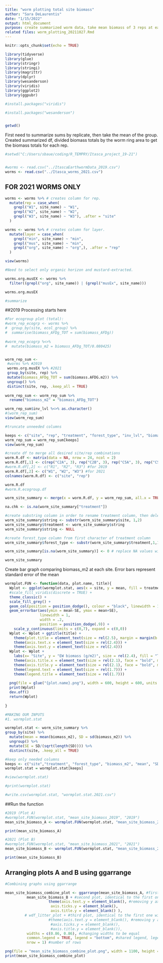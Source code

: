 ```yaml
---
title: "worm plotting total site biomass"
author: "Sara DeLaurentis"
date: "1/15/2022"
output: html_document
purpose: create summarized worm data, take mean biomass of 3 reps at each site, calculate SD and SE, plot
related files: worm_plotting_20211027.Rmd
---
```


```r
knitr::opts_chunk$set(echo = TRUE)
```

```r
library(tidyverse)
library(glue)
library(stringr)
library(stringi)
library(magrittr)
library(dplyr)
library(wesanderson)
library(viridis)
library(ggplot2)
library(ggpubr)

#install.packages("viridis")

#install.packages("wesanderson")


getwd()

```
First need to summarize sums by replicate, then take the mean of the group.
Created summarized df, divided biomass totals by the worm ring area to get the biomass totals for each rep.

```r
#setwd("C:/Users/sbaue/coding/R_TEMPRY/Itasca_project_19-21")


#worms <- read.csv("../ItascaEarthwormData_2019.csv")
worms <- read.csv("../Itasca_worms_2021.csv")

```

## FOR 2021 WORMS ONLY ##

```r

worms <- worms %>% # creates column for rep.
  mutate(rep = case_when(
    grepl("W1", site_name) ~ "W1",
    grepl("W2", site_name) ~ "W2",
    grepl("W3", site_name) ~ "W3"), .after = "site"
  )

worms <- worms %>% # creates column for layer.
  mutate(layer = case_when(
    grepl("min", site_name) ~ "min",
    grepl("mus", site_name) ~ "min",
    grepl("org", site_name) ~ "org",), .after = "rep"
  )

view(worms)

#Need to select only organic horizon and mustard-extracted.

worms.org.musEX <- worms %>% 
  filter((grepl("org", site_name)) | (grepl("musEx", site_name)))

worms.org.musEX

#summarize


```

##2019 Processing starts here

```r

#For ecogroup plot (total):
#worm_rep_ecogrp <- worms %>% 
#  group_by(site, ecol_group) %>% 
#  summarise(biomass_AFDg_TOT = sum(biomass_AFDg))
   
#worm_rep_ecogrp %<>% 
#  mutate(biomass_m2 = biomass_AFDg_TOT/0.080425)


worm_rep_sum <-
 #worms %>% #2019
 worms.org.musEX %>% #2021
 group_by(site, rep) %>% 
 mutate(biomass_AFDg_TOT = sum(biomass.AFDG.m2)) %>% 
 ungroup() %>% 
 distinct(site, rep, .keep_all = TRUE)
  
worm_rep_sum <- worm_rep_sum %>% 
  rename("biomass_m2" = "biomass_AFDg_TOT")

worm_rep_sum$inv_lvl %<>% as.character()
#(worm_rep_sum)
view(worm_rep_sum)  

#truncate unneeded columns

keeps <- c("site", "rep", "treatment", "forest_type", "inv_lvl", "biomass_m2")
worm_rep_sum = worm_rep_sum[keeps]
view(worm_rep_sum)  

#create df to merge all desired site/rep combinations
worm.R.df <- matrix(data = NA, nrow = 24, ncol = 2)
worm.R.df[,1] <- c(rep("C2A", 3), rep("C2B", 3), rep("C5A", 3), rep("C5B", 3), rep("D2A",3), rep("D2B", 3), rep("D5A", 3), rep("D5B", 3))
#worm.R.df[,2] <- c("R1", "R2", "R3") #for 2019
worm.R.df[,2] <- c("W1", "W2", "W3") #for 2021
colnames(worm.R.df) <- c("site", "rep")

worm.R.df
#worm.R.ecogroup.df

worm_site_summary <- merge(x = worm.R.df, y = worm_rep_sum, all.x = TRUE) # merge expected values df with collected data.

na.chk <- is.na(worm_site_summary["treatment"])

#create substring column in order to rename treatment column, then delete string column
worm_site_summary$string <- substr(worm_site_summary$site, 1,2)
worm_site_summary$treatment <- worm_site_summary$string
worm_site_summary$string <- NULL

#create forest_type column from first character of treatment column
worm_site_summary$forest_type <- substr(worm_site_summary$treatment,1,1)

worm_site_summary[is.na(worm_site_summary)] <- 0 # replace NA values with 0

worm_site_summary


```

Create bar graph comparing biomass_m2 at each site. Error bars represent standard error of the mean


```r

wormplot.FUN <- function(data, plot.name, title){
  Wplot <- ggplot(wormplot.stat, aes(x = site, y = mean, fill = treatment)) +
  #scale_fill_viridis(discrete = TRUE) +
  theme_classic() +
  scale_fill_grey() +
  geom_col(position = position_dodge(), colour = "black", linewidth = 1) +
  geom_errorbar(aes(ymin = mean-SE, ymax = mean+SE),
                linewidth = 1,
                width = .2,
                position = position_dodge(.9)) +
    scale_y_continuous(limits = c(0,7), expand = c(0,0))
  Wplot <- Wplot + ggtitle(title) +
    theme(plot.title = element_text(size = rel(2.5), margin = margin(b = 10)))+
    theme(axis.text.x = element_text(size = rel(2.4))) +
    theme(axis.text.y = element_text(size = rel(2.4))) 
  Wplot <- Wplot +
    labs(x= "Site", y = "EW biomass (g/m2)", size = rel(2.4), fill = "Treatment") +
    theme(axis.title.x = element_text(size = rel(2.1), face = "bold", margin = margin(t = 8)))+
    theme(axis.title.y = element_text(size = rel(2.1), face = "bold", margin = margin(r = 8)))+
    theme(legend.text = element_text(size = rel(1.7))) +
    theme(legend.title = element_text(size = rel(1.7)))
  
  png(file = glue("{plot.name}.png"), width = 600, height = 600, units = 'px') #Printing graph as png, can choose size of graph here
  print(Wplot)
  dev.off()
  return(Wplot)
  
}

#MAKING OUR INPUTS 
#1. wormplot.stat

wormplot.stat <- worm_site_summary %>% 
group_by(site) %>% 
  mutate(mean = mean(biomass_m2), SD = sd(biomass_m2)) %>% 
  ungroup() %>% 
  mutate(SE = SD/(sqrt(length(SD)))) %>% 
  distinct(site, .keep_all = TRUE)

#keep only needed columns
keeps <- c("site","treatment", "forest_type", "biomass_m2", "mean", "SD", "SE")
wormplot.stat = wormplot.stat[keeps]  

#view(wormplot.stat)

#print(wormplot.stat)

#write.csv(wormplot.stat, "wormplot.stat.2021.csv")
```

##Run the function

```r

#2019 (Plot A)
#wormplot.FUN(wormplot.stat, "mean_site_biomass_2019", "2019")
mean_site_biomass_A <- wormplot.FUN(wormplot.stat, "mean_site_biomass_2019", "2019")

print(mean_site_biomass_A)

#2021 (Plot B)
#wormplot.FUN(wormplot.stat, "mean_site_biomass_2021", "2021")
mean_site_biomass_B <- wormplot.FUN(wormplot.stat, "mean_site_biomass_2021", "2021")

print(mean_site_biomass_B)

```

## Arranging plots A and B using ggarrange

```r

#Combining graphs using ggarrange

mean_site_biomass_combine_plot <- ggarrange(mean_site_biomass_A, #first plot (from above)
          mean_site_biomass_B + #second plot, identical to the first one except different data, has the x axis label in it because it is the center graph of the arrange
                    theme(axis.text.y = element_blank(), #removing y axis labels from this graph, I did not want more than one y axis label
                     axis.ticks.y = element_blank(),
                     axis.title.y = element_blank() ),
         # wdf_litter_plot + #third plot, identical to the first one with different data
                    #theme(axis.text.y = element_blank(), #removing y axis labels from this graph, I did not want more than one y axis label
                     #axis.ticks.y = element_blank(),
                     #axis.title.y = element_blank()),
          widths = c(0.86, 0.86), #changing widths to be equal
          common.legend = TRUE, legend = "bottom", #shared legend, legend position
          nrow = 1) #number of rows

png(file = "mean_site_biomass_combine_plot.png", width = 1100, height = 500, units = "px") #printing combined graph, can again choose size here
print(mean_site_biomass_combine_plot)


```
